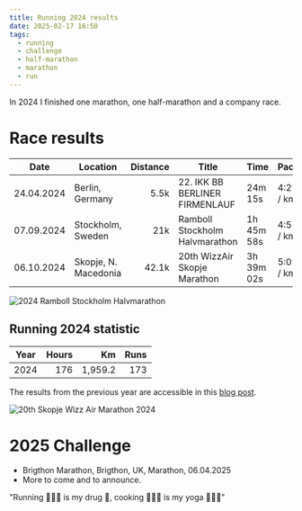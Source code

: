 ```yaml
---
title: Running 2024 results
date: 2025-02-17 16:50
tags:
  - running
  - challenge
  - half-marathon
  - marathon
  - run
---
```


In 2024 I finished one marathon, one half-marathon and a company race.

# Race results


| Date       | Location            | Distance | Title                              | Time       | Pace      |
| ---------- | ------------------- | -------: | ---------------------------------- | ---------- | --------- |
| 24.04.2024 | Berlin, Germany     |      5.5k | 22. IKK BB BERLINER FIRMENLAUF | 24m 15s | 4:29 / km |
| 07.09.2024 | Stockholm, Sweden     |      21k | Ramboll Stockholm Halvmarathon | 1h 45m 58s | 4:53 / km |
| 06.10.2024 | Skopje, N. Macedonia |      42.1k | 20th WizzAir Skopje Marathon     | 3h 39m 02s | 5:09 / km |

![2024 Ramboll Stockholm Halvmarathon](https://dgtzuqphqg23d.cloudfront.net/Otds2bCII23P_58Mwa7w9yFP-2065cPgSr7fqIYVBR0-1536x2048.jpg "2024 Ramboll Stockholm Halvmarathon")

## Running 2024 statistic

| Year | Hours |      Km | Runs |
| ---- | ----: | ------: | ---: |
| 2024 |   176 | 1,959.2 |  173 |

The results from the previous year are accessible in this [blog post](/blog/running-results-and-challenge-2023).

![20th Skopje Wizz Air Marathon 2024](https://dgtzuqphqg23d.cloudfront.net/Zgtx8kR2TzbiB1KmsyL_9zg6xelRGZQavltCMPRdFn8-1536x2048.jpg "20th Skopje Wizz Air Marathon 2024")


# 2025 Challenge

- Brigthon Marathon, Brigthon, UK, Marathon, 06.04.2025
- More to come and to announce. 

"Running 🏃🏻‍♂️ is my drug 💊, cooking 👨🏻‍🍳 is my yoga 🧘🏻‍♂️"